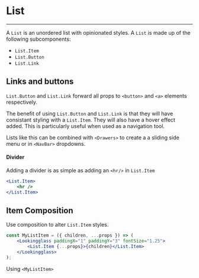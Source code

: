 
<Meta title="List" component={List} argTypes={stories.argTypes} />

# List

<Description of={List} />

<hr />

<Canvas>
    <Story story={stories.Standard} />
</Canvas>

A `List` is an unordered list with opinionated styles. A `List` is made up of the following subcomponents:

-   `List.Item`
-   `List.Button`
-   `List.Link`

## Links and buttons

`List.Button` and `List.Link` forward all props to `<button>` and `<a>` elements respectively.

The benefit of using `List.Button` and `List.Link` is that they will have
consistant styling with a `List.Item`. They will also have a hover effect added.
This is particularly useful when used as a navigation tool.

Lists like this can be combined with `<Drawers>` to create a a sliding side menu or in `<NavBar>` dropdowns.

<Canvas>
    <Story story={stories.NavList} />
</Canvas>

#### Divider

Adding a divider is as simple as adding an `<hr/>` in `List.Item`

```jsx
<List.Item>
    <hr />
</List.Item>
```

## Item Composition

Use composition to alter `List.Item` styles.

```jsx
const MyListItem = ({ children, ...props }) => (
    <Lookingglass paddingX="1" paddingY="3" fontSize="1.25">
        <List.Item {...props}>{children}</List.Item>
    </Lookingglass>
);
```

Using `<MyListItem>`

<Canvas>
    <Story story={stories.Composition} />
</Canvas>
